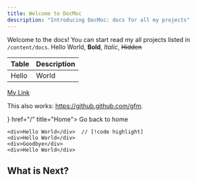 ```yaml
---
title: Welcome to DocMoc
description: "Introducing DocMoc: docs for all my projects"
---
```


Welcome to the docs! You can start read my all projects listed in `/content/docs`.
Hello World, **Bold**, _Italic_, ~~Hidden~~

| Table | Description |
| ----- | ----------- |
| Hello | World       |

[My Link](https://github.github.com/gfm)

This also works: https://github.github.com/gfm.


<Cards>
  <Card icon={<HomeIcon />} href="/" title="Home">
    Go back to home

  </Card>
</Cards>

```tsx
<div>Hello World</div>  // [!code highlight]
<div>Hello World</div>
<div>Goodbye</div>
<div>Hello World</div>
```

## What is Next?

<Cards>
  <Card title="Learn more about Next.js" href="https://nextjs.org/docs" />
  <Card title="Learn more about Fumadocs" href="https://fumadocs.vercel.app" />
</Cards>
